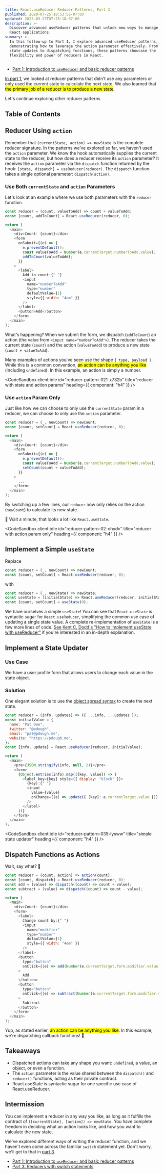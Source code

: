 ```yaml
---
title: React.useReducer Reducer Patterns, Part 2
published: 2020-07-25T18:53:56-07:00
updated: 2025-03-27T07:25:18-07:00
description: >-
  Discover advanced useReducer patterns that unlock new ways to manage state in
  React applications.
summary: >-
  In this follow-up to Part 1, I explore advanced useReducer patterns,
  demonstrating how to leverage the action parameter effectively. From simple
  state updates to dispatching functions, these patterns showcase the
  flexibility and power of reducers in React.
---
```




- [Part 1: Introduction to `useReducer` and basic reducer patterns][part-1]

[In part 1][part-1], we looked at reducer patterns that didn't use any
parameters or only used the current state to calculate the next state. We also
learned that <mark>the primary job of a reducer is to produce a new
state</mark>.

Let's continue exploring other reducer patterns.

## Table of Contents

## Reducer Using `action`

<Mermaid
  client:only="react"
  diagram={useReducerDiagram}
  caption="Sequence diagram of how `useReducer` works"
/>

Remember that `(currentState, action) => newState` is the complete reducer
signature. In the patterns we've explored so far, we haven't used the `action`
parameter. We know the hook automatically supplies the current state to the
reducer, but how does a reducer receive its `action` parameter? It receives the
`action` parameter via the `dispatch` function returned by the hook: `[state,
dispatch] = useReducer(reducer)`. The `dispatch` function takes a single
optional parameter: `dispatch(action)`.

### Use Both `currentState` and `action` Parameters

Let's look at an example where we use both parameters with the `reducer`
function.

```js {1-2,6,11}
const reducer = (count, valueToAdd) => count + valueToAdd;
const [count, addToCount] = React.useReducer(reducer, 0);

return (
  <main>
    <div>Count: {count}</div>
    <form
      onSubmit={(e) => {
        e.preventDefault();
        const valueToAdd = Number(e.currentTarget.numberToAdd.value);
        addToCount(valueToAdd);
      }}
    >
      <label>
        Add to count:{" "}
        <input
          name="numberToAdd"
          type="number"
          defaultValue={1}
          style={{ width: "4em" }}
        />
      </label>
      <button>Add</button>
    </form>
  </main>
);
```

What's happening? When we submit the form, we dispatch (`addToCount`) an action
(the value from `<input name="numberToAdd">`). The reducer takes the current
state (`count`) and the action (`valueToAdd`) to produce a new state (`count +
valueToAdd`).

Many examples of actions you've seen use the shape `{ type, payload }`. While
this is a common convention, <mark>an action can be anything you like</mark>
(including `undefined`). In this example, an action is simply a number.

<CodeSandbox
  client:idle
  id="reducer-pattern-021-x732b"
  title="reducer with state and action params"
  heading={{ component: "h4" }}
/>

### Use `action` Param Only

Just like how we can choose to only use the `currentState` param in a reducer,
we can choose to only use the `action` parameter.

```js {1-2,11}
const reducer = (_, newCount) => newCount;
const [count, setCount] = React.useReducer(reducer, 0);

return (
  <main>
    <div>Count: {count}</div>
    <form
      onSubmit={(e) => {
        e.preventDefault();
        const valueToAdd = Number(e.currentTarget.numberToAdd.value);
        setCount(count + valueToAdd);
      }}
    >
      ...
    </form>
  </main>
);
```

By switching up a few lines, our `reducer` now only relies on the action
(`newCount`) to calculate its new state.

🤔 Wait a minute, that looks a lot like `React.useState`.

<CodeSandbox
  client:idle
  id="reducer-pattern-02-ohxdv"
  title="reducer with action param only"
  heading={{ component: "h4" }}
/>

## Implement a Simple `useState`

Replace

```js
const reducer = (_, newCount) => newCount;
const [count, setCount] = React.useReducer(reducer, 0);
```

with

```js
const reducer = (_, newState) => newState;
const useState = (initialState) => React.useReducer(reducer, initialState);
const [count, setCount] = useState(0);
```

We have ourselves a simple `useState`! You can see that `React.useState` is
syntactic sugar for `React.useReducer`, simplifying the common use case of
updating a single state value. A complete re-implementation of `useState` is a
few more lines of code. [See Kent C. Dodd's "How to implement useState with
useReducer"][implement-usestate] if you're interested in an in-depth
explanation.

<CodeSandbox
  client:idle
  id="reducer-pattern-03-1keqr"
  title="useState implemented using useReducer"
/>

## Implement a State Updater

### Use Case

We have a user profile form that allows users to change each value in the state
object.

### Solution

One elegant solution is to use the [object spread syntax][spread] to create the
next state.

```js {1,8,12,14,19}
const reducer = (info, updates) => ({ ...info, ...updates });
const initialValue = {
  name: "Pat Doe",
  twitter: "@pdough",
  email: "pat@pdough.me",
  website: "https://pdough.me",
};
const [info, update] = React.useReducer(reducer, initialValue);

return (
  <main>
    <pre>{JSON.stringify(info, null, 2)}</pre>
    <form>
      {Object.entries(info).map(([key, value]) => (
        <label key={key} style={{ display: "block" }}>
          {key}:{" "}
          <input
            value={value}
            onChange={(e) => update({ [key]: e.currentTarget.value })}
          />
        </label>
      ))}
    </form>
  </main>
);
```

<CodeSandbox
  client:idle
  id="reducer-pattern-035-lysww"
  title="simple state updater"
  heading={{ component: "h4" }}
/>

## Dispatch Functions as Actions

Wait, say what? 🤔

```js {1-4,8,21,27}
const reducer = (count, action) => action(count);
const [count, dispatch] = React.useReducer(reducer, 0);
const add = (value) => dispatch((count) => count + value);
const subtract = (value) => dispatch((count) => count - value);

return (
  <main>
    <div>Count: {count}</div>
    <form>
      <label>
        Change count by:{" "}
        <input
          name="modifier"
          type="number"
          defaultValue={1}
          style={{ width: "4em" }}
        />
      </label>
      <button
        type="button"
        onClick={(e) => add(Number(e.currentTarget.form.modifier.value))}
      >
        Add
      </button>
      <button
        type="button"
        onClick={(e) => subtract(Number(e.currentTarget.form.modifier.value))}
      >
        Subtract
      </button>
    </form>
  </main>
);
```

Yup, as stated earlier, <mark>an action can be anything you like</mark>. In this
example, we're dispatching callback functions! 🤯

<CodeSandbox
  client:idle
  id="reducer-pattern-022-1jpr0"
  title="dispatch functions"
/>

## Takeaways

- Dispatched actions can take any shape you want: `undefined`, a value, an
  object, or even a function.
- The `action` parameter is the value shared between the `dispatch()` and
  `reducer()` functions, acting as their private contract.
- React.useState is syntactic sugar for one specific use case of
  React.useReducer.

## Intermission

You can implement a reducer in any way you like, as long as it fulfills the
contract of `([currentState], [action]) => newState`. You have complete freedom
in deciding what an action looks like, and how you want to calculate the new
state.

We've explored different ways of writing the reducer function, and we haven't
even come across the familiar `switch` statement yet. Don't worry, we'll get to
that in [part 3][part-3].

- [Part 1: Introduction to `useReducer` and basic reducer patterns][part-1]
- [Part 3: Reducers with switch statements][part-3]

[implement-usestate]: https://kentcdodds.com/blog/how-to-implement-usestate-with-usereducer
[part-1]: /articles/reducer-patterns/part-1/
[part-3]: /articles/reducer-patterns/part-3/
[spread]: https://developer.mozilla.org/en-US/docs/Web/JavaScript/Reference/Operators/Spread_syntax
